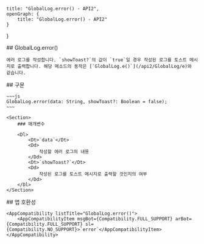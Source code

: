 
    title: "GlobalLog.error() - API2",
    openGraph: {
        title: "GlobalLog.error() - API2"
    }
}

<Section>
    ## GlobalLog.error()

    에러 로그를 작성합니다. `showToast?`의 값이 `true`일 경우 작성된 로그를 토스트 메시지로 출력합니다. 해당 메소드의 동작은 [`GlobalLog.e()`](/api2/GlobalLog/e)와 같습니다.
</Section>
<Section>
    ## 구문

    ~~~js
    GlobalLog.error(data: String, showToast?: Boolean = false);
    ~~~

    <Section>
        ### 매개변수

        <Dl>
            <Dt>`data`</Dt>
            <Dd>
                작성할 에러 로그의 내용
            </Dd>
            <Dt>`showToast?`</Dt>
            <Dd>
                작성된 로그를 토스트 메시지로 출력할 것인지의 여부
            </Dd>
        </Dl>
    </Section>
</Section>
<Section>
    ## 앱 호환성

    <AppCompatibility listTitle="GlobalLog.error()">
        <AppCompatibilityItem msgBot={Compatibility.FULL_SUPPORT} arBot={Compatibility.FULL_SUPPORT} sl={Compatibility.NO_SUPPORT}>`error`</AppCompatibilityItem>
    </AppCompatibility>
</Section>